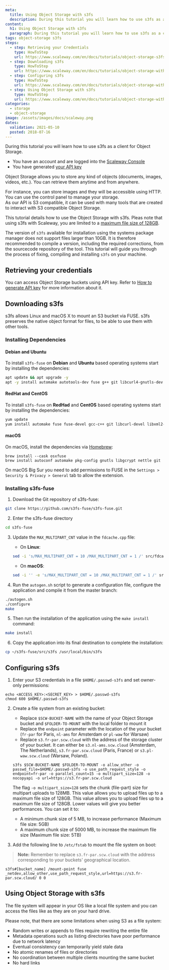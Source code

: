 ```yaml
---
meta:
  title: Using Object Storage with s3fs
  description: During this tutorial you will learn how to use s3fs as a client for Object Storage.
content:
  h1: Using Object Storage with s3fs
  paragraph: During this tutorial you will learn how to use s3fs as a client for Object Storage.
tags: object-storage s3fs
steps:
  - step: Retrieving your Credentials
    type: HowToStep
    url: https://www.scaleway.com/en/docs/tutorials/object-storage-s3fs/#Retrieving-your-Credentials
  - step: Downloading s3fs
    type: HowToStep
    url: https://www.scaleway.com/en/docs/tutorials/object-storage-with-s3fs/#Downloading-s3fs
  - step: Configuring s3fs
    type: HowToStep
    url: https://www.scaleway.com/en/docs/tutorials/object-storage-with-s3fs/#Configuring-s3fs
  - step: Using Object Storage with s3fs
    type: HowToStep
    url: https://www.scaleway.com/en/docs/tutorials/object-storage-with-s3fs/#Using-Object-Storage-with-s3fs
categories:
  - storage
  - object-storage
image: /assets/images/docs/scaleway.png
dates:
  validation: 2021-05-10
  posted: 2018-07-16
---
```


During this tutorial you will learn how to use s3fs as a client for Object Storage.

<Message type="requirement">

  - You have an account and are logged into the [Scaleway Console](https://console.scaleway.com)
  - You have generated [your API key](/console/my-project/how-to/generate-api-key/)

</Message>

Object Storage allows you to store any kind of objects (documents, images, videos, etc.).
You can retrieve them anytime and from anywhere.

For instance, you can store images and they will be accessible using HTTP. You can use the control panel to manage your storage.  
As our API is S3 compatible, it can be used with many tools that are created to interact with S3 compatible Object Storage.

This tutorial details how to use the Object Storage with s3fs.
Pleas note that using s3fs with Scaleway, you are limited to a [maximum file size of 128GB](#configuring-s3fs).

<Message type="important">

  The version of `s3fs` available for installation using the systems package manager does not support files larger than 10GB. It is therefore recommended to compile a version, including the required corrections, from the sourcecode repository of the tool. This tutorial will guide you through the process of fixing, compiling and installing `s3fs` on your machine.

</Message>

## Retrieving your credentials

You can access Object Storage buckets using API key. Refer to [How to generate API key](/console/my-project/how-to/generate-api-key/) for more information about it.

## Downloading s3fs

s3fs allows Linux and macOS X to mount an S3 bucket via FUSE. s3fs preserves the native object format for files, to be able to use them with other tools.

### Installing Dependencies

#### Debian and Ubuntu

To install `s3fs-fuse` on **Debian** and **Ubuntu** based operating systems start by installing the dependencies:

```bash
apt update && apt upgrade -y
apt -y install automake autotools-dev fuse g++ git libcurl4-gnutls-dev libfuse-dev libssl-dev libxml2-dev make pkg-config
```

#### RedHat and CentOS

To install `s3fs-fuse` on **RedHad** and **CentOS** based operating systems start by installing the dependencies:

```bash
yum update
yum install automake fuse fuse-devel gcc-c++ git libcurl-devel libxml2-devel make openssl-devel
```

#### macOS

On macOS, install the dependencies via [Homebrew](https://brew.sh):

```
brew install --cask osxfuse
brew install autoconf automake pkg-config gnutls libgcrypt nettle git
```

<Message type="note">

On macOS Big Sur you need to add permissions to FUSE in the `Settings > Security & Privacy > General` tab to allow the extension.

</Message>

### Installing s3fs-fuse

1. Download the Git repository of s3fs-fuse:
  ```bash
  git clone https://github.com/s3fs-fuse/s3fs-fuse.git
  ```

2. Enter the s3fs-fuse directory
  ```bash
  cd s3fs-fuse
  ```

3. Update the `MAX_MULTIPART_CNT` value in the `fdcache.cpp` file:

    - On **Linux**:

    ```bash
    sed -i 's/MAX_MULTIPART_CNT = 10 /MAX_MULTIPART_CNT = 1 /' src/fdcache.cpp
    ```

    - On **macOS**:

    ```bash
    sed -i '' -e 's/MAX_MULTIPART_CNT = 10 /MAX_MULTIPART_CNT = 1 /' src/fdcache.cpp
    ```

4. Run the `autogen.sh` script to generate a configuration file, configure the application and compile it from the master branch:
  ```bash
  ./autogen.sh
  ./configure
  make
  ```

5. Then run the installation of the application using the `make install` command:
  ```bash
  make install
  ```

6. Copy the application into its final destination to complete the installation:
  ```bash
  cp ~/s3fs-fuse/src/s3fs /usr/local/bin/s3fs
  ```

## Configuring s3fs

1. Enter your S3 credentials in a file `$HOME/.passwd-s3fs` and set owner-only
   permissions:
  ```
  echo <ACCESS_KEY>:<SECRET_KEY> > $HOME/.passwd-s3fs
  chmod 600 $HOME/.passwd-s3fs
  ```

2. Create a file system from an existing bucket:
    - Replace `$SCW-BUCKET-NAME` with the name of your Object Storage bucket and `$FOLDER-TO-MOUNT` with the local folder to mount it
    - Replace the `endpoint` parameter with the location of the your bucket (`fr-par` for Paris, `nl-ams` for Amsterdam or `pl-waw` for Warsaw)
    - Replace `s3.fr-par.scw.cloud` with the address of the storage cluster of your bucket. It can either be `s3.nl-ams.scw.cloud` (Amsterdam, The Netherlands), `s3.fr-par.scw.cloud` (Paris, France) or `s3.pl-waw.scw.cloud` (Warsaw, Poland).
    ```
    s3fs $SCW-BUCKET-NAME $FOLDER-TO-MOUNT -o allow_other -o passwd_file=$HOME/.passwd-s3fs -o use_path_request_style -o endpoint=fr-par -o parallel_count=15 -o multipart_size=128 -o nocopyapi -o url=https://s3.fr-par.scw.cloud
    ```
    <Message type="important">

    The flag `-o multipart_size=128` sets the chunk (file-part) size for multipart
    uploads to 128MB. This value allows you to upload files up to a maximum file size
    of 128GB. This value allows you to upload files up to a maximum file size of 128GB.
    Lower values will give you better performances. You can set it to:

      - A minimum chunk size of 5 MB, to increase performance (Maximum file size: 5GB)
      - A maximum chunk size of 5000 MB, to increase the maximum file size (Maximum file size: 5TB)

    </Message>

3. Add the following line to `/etc/fstab` to mount the file system on boot:

> **Note:** Remember to replace `s3.fr-par.scw.cloud` with the address corresponding to your buckets' geographical location.

```
s3fs#[bucket_name] /mount-point fuse _netdev,allow_other,use_path_request_style,url=https://s3.fr-par.scw.cloud/ 0 0

```

## Using Object Storage with s3fs

The file system will appear in your OS like a local file system and you can access the files like as they are on your hard drive.

Please note, that there are some limitations when using S3 as a file system:

- Random writes or appends to files require rewriting the entire file
- Metadata operations such as listing directories have poor performance due to network latency
- Eventual consistency can temporarily yield stale data
- No atomic renames of files or directories
- No coordination between multiple clients mounting the same bucket
- No hard links
